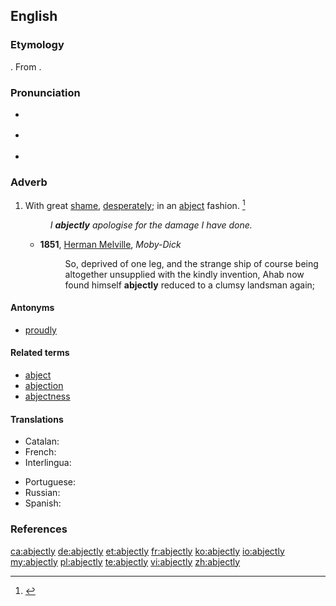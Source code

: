 ==English==
{{was wotd|2010|May|25}}

===Etymology===
{{suffix|abject|ly|lang=en}}. From {{etyl|enm|en}}.

===Pronunciation===
* {{a|UK}} {{IPA|/abˈd͡ʒɛkt.li/|/ˈab.d͡ʒɛkt.li/|lang=en}}
* {{a|US}} {{IPA|/æbˈd͡ʒɛkt.li/|/æbˈd͡ʒɛk.li/|lang=en}}
* {{audio|en-us-abjectly.ogg|Audio (US)|lang=en}}

===Adverb===
{{en-adv}}

# With great [[shame]], [[desperately]]; in an [[abject]] fashion. {{defdate|First attested around 1350 to 1470.}}<ref name=SOED>{{R:SOED5|page=5}}</ref>
#: ''I '''abjectly''' apologise for the damage I have done.''
#* '''1851''', [[w:Herman Melville|Herman Melville]], ''Moby-Dick''
#*: So, deprived of one leg, and the strange ship of course being altogether unsupplied with the kindly invention, Ahab now found himself '''abjectly''' reduced to a clumsy landsman again;

====Antonyms====
* {{qualifier|somewhat}} [[proudly]]

====Related terms====
* [[abject]]
* [[abjection]]
* [[abjectness]]

====Translations====
{{trans-top|with great shame, desperately; in an abject fashion}}
* Catalan: {{t+|ca|abjectament}}
* French: {{t+|fr|abjectement}}
* Interlingua: {{t|ia|abjectemente}}
{{trans-mid}}
* Portuguese: {{t|pt|abjetamente}}
* Russian: {{t+|ru|смиренно|tr=smirénno}}
* Spanish: {{t|es|abyectamente}}
{{trans-bottom}}

===References===
<references/>

[[ca:abjectly]]
[[de:abjectly]]
[[et:abjectly]]
[[fr:abjectly]]
[[ko:abjectly]]
[[io:abjectly]]
[[my:abjectly]]
[[pl:abjectly]]
[[te:abjectly]]
[[vi:abjectly]]
[[zh:abjectly]]